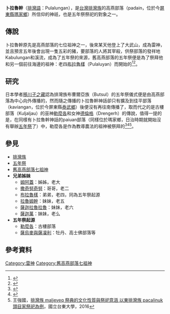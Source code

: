 '''卜拉魯幹'''（[[排灣語|排灣語]]：Pulalungan），是[[台灣|台灣]][[排灣族|排灣族]]的高燕部落（padain，位於今[[屏東縣|屏東縣]][[瑪家鄉|瑪家鄉]]）所信仰的神祇，也是五年祭祭祀的對象之一。
==傳說==
卜拉魯幹原先是高燕部落的七位祖神之一，後來某天他登上了大武山，成為雷神，並且預言五年後會出現一隻五彩的豬，要部落的人將其宰殺，供祭部落的發祥地Kabulungan和溪流，成為了五年祭的來源，舊高燕部落的五年祭便是為了祭拜他和另一個前往海邊的祖神：老四[[布拉魯樣|布拉魯樣]]（Pulaluyan）而開始的<ref name="番族慣習調查報告書第五卷排灣族．第一冊">{{cite book|last=|first=|date=2003-10-01|title=番族慣習調查報告書第五卷排灣族．第一冊|url=http://www.smcbook.com.tw/smc/index.php?route=product/product&product_id=14091|location=|publisher=中央研究院民族所|page=|isbn=9789576719721|author=臺灣總督府臨時臺灣舊慣調查會|access-date=2022-06-08|archive-date=2021-02-07|archive-url=https://web.archive.org/web/20210207080541/http://www.smcbook.com.tw/smc/index.php?route=product%2Fproduct&product_id=14091}}</ref><ref>{{cite web |url=https://mosemodesign.wixsite.com/m-photographer/maljeveq|title=2013 五年祭祭儀 |accessdate=}}</ref>。

==研究==
日本學者[[移川子之藏|移川子之藏]]認為排灣族布曹爾亞族（Butsul）的五年祭儀式便是由高燕部落為中心向外傳播的，然而隨之傳播的卜拉魯幹神話卻只有擴及到佳平部落（kaviangan，位於今屏東縣[[泰武鄉|泰武鄉]]）後便沒有再往南傳播了，取而代之的是古樓部落（Kuljaljau）的巫神[[勒麼各|勒麼各]]和女神[[德倫格|德倫格]]（Drengerh）的傳說，值得一提的是，在同樣有卜拉魯幹神話的paiuan部落（同樣位於瑪家鄉，日治時期就開始沒有舉辦[[五年祭|五年祭]]了）中，勒麼各是作為教導農法的祖神被祭拜的<ref name="台灣高砂族系統所屬の研究 ">{{cite book|author=移川子之藏|title=台灣高砂族系統所屬の研究|url=http://www.smcbook.com.tw/smc/index.php?route=product/product&product_id=199|publisher=南天書局|date=1996|isbn=9789576383052|access-date=2020-12-29|archive-date=2020-10-18|archive-url=https://web.archive.org/web/20201018070025/http://www.smcbook.com.tw/smc/index.php?route=product%2Fproduct&product_id=199|dead-url=yes}}</ref><ref name="排灣文化的詮釋">{{cite book|author=胡台麗|title=排灣文化的詮釋|url=https://www.books.com.tw/products/0010514116|publisher=聯經出版|date=2011-07-27|isbn=9789570838336|access-date=2020-12-04|archive-date=2018-07-07|archive-url=https://web.archive.org/web/20180707061824/http://www.books.com.tw/products/0010514116|dead-url=no}}</ref><ref>王強國，[http://210.240.175.131/CA4BD71DBC8AB41/cf13554d44b0bc27.pdf 排灣族 maljeveq 祭典的文化性質與祭祀意涵 以東排灣族 pacalinuk 頭目家祭祀為例]，國立台東大學，2016</ref>。

==參見==
*[[排灣族|排灣族]]
*[[五年祭|五年祭]]
*[[舊高燕部落七祖神|舊高燕部落七祖神]]
*'''兄弟姊妹'''
**[[姆阿蓋|姆阿蓋]]：姊姊，老大
**[[撒奇努奇努|撒奇努奇努]]：哥哥，老二
**[[布拉魯樣|布拉魯樣]]：弟弟，老四，同為五年祭起源
**[[拉魯姆幹|拉魯姆幹]]：妹妹，老五
**[[薩迦拉魯拉魯|薩迦拉魯拉魯]]：妹妹，老六
**[[薩迦萬|薩迦萬]]：妹妹，老么
*'''五年祭起源'''
**[[勒麼各|勒麼各]]：古樓部落
**[[薩烏麥與薩凜利|薩烏麥與薩凜利]]：牡丹、高士佛部落等

==參考資料==
{{reflist}}



[[Category:雷神|Category:雷神]]
[[Category:舊高燕部落七祖神|Category:舊高燕部落七祖神]]